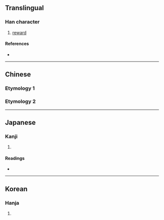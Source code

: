 {{character info/new}}
{{also|𠡠}}
==Translingual==

===Han character===
{{Han char|rn=19|rad=力|as=08|sn=10|four=|canj=DOKS|ids=⿰來力}}

# [[reward]]

====References====
* {{Han ref|kx=0148.070|dkj=02380|dj=0333.150|hdz=10372.110|uh=52D1|ud=21201}}

----

==Chinese==

===Etymology 1===
{{zh-see|敕|v}}

===Etymology 2===
{{zh-see|徠|v}}

----

==Japanese==

===Kanji===
{{ja-kanji|grade=|rs=力08}}

# {{defn|lang=ja|sort=力08}}

====Readings====
* {{ja-readings|on=[[らい]] (rai), [[ちゃく]] (chaku), [[ちき]] (chiki)|kun=[[いたわる]] (itawaru), [[ただす]] (tadasu), [[おさめる]] (osameru)}}

----

==Korean==

===Hanja===
{{ko-hanja|hangeul=[[래]], [[칙]]|rv=rae, chik|mr=rae, ch'ik}}

# {{defn|lang=ko|sort=力08}}
